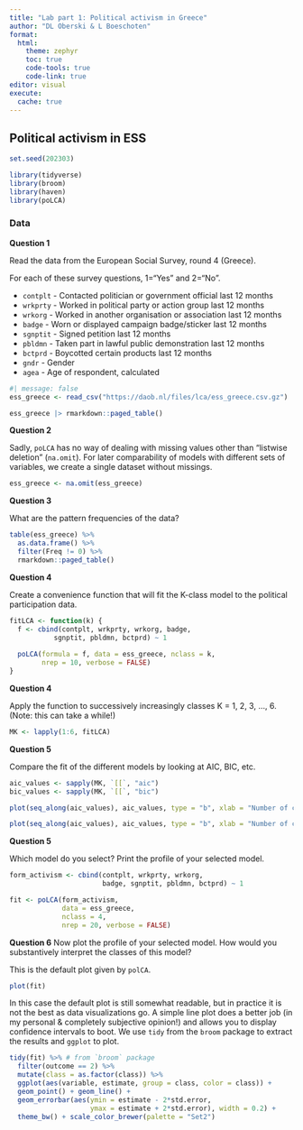 ```yaml
---
title: "Lab part 1: Political activism in Greece"
author: "DL Oberski & L Boeschoten"
format: 
  html:
    theme: zephyr
    toc: true
    code-tools: true
    code-link: true
editor: visual
execute:
  cache: true
---
```


## Political activism in ESS

```r
set.seed(202303)

library(tidyverse)
library(broom)
library(haven)
library(poLCA)
```

### Data

**Question 1**

Read the data from the European Social Survey, round 4 (Greece).

For each of these survey questions, 1="Yes" and 2="No".

-   `contplt` - Contacted politician or government official last 12 months
-   `wrkprty` - Worked in political party or action group last 12 months
-   `wrkorg` - Worked in another organisation or association last 12 months
-   `badge` - Worn or displayed campaign badge/sticker last 12 months
-   `sgnptit` - Signed petition last 12 months
-   `pbldmn` - Taken part in lawful public demonstration last 12 months
-   `bctprd` - Boycotted certain products last 12 months
-   `gndr` - Gender
-   `agea` - Age of respondent, calculated

```r
#| message: false
ess_greece <- read_csv("https://daob.nl/files/lca/ess_greece.csv.gz") 

ess_greece |> rmarkdown::paged_table()
```

**Question 2**

Sadly, `poLCA` has no way of dealing with missing values other than "listwise deletion" (`na.omit`). For later comparability of models with different sets of variables, we create a single dataset without missings.

```r
ess_greece <- na.omit(ess_greece)
```

**Question 3**

What are the pattern frequencies of the data?

```r
table(ess_greece) %>% 
  as.data.frame() %>%
  filter(Freq != 0) %>% 
  rmarkdown::paged_table()
```

**Question 4**

Create a convenience function that will fit the K-class model to the political participation data.

```r
fitLCA <- function(k) {
  f <- cbind(contplt, wrkprty, wrkorg, badge, 
           sgnptit, pbldmn, bctprd) ~ 1
  
  poLCA(formula = f, data = ess_greece, nclass = k, 
        nrep = 10, verbose = FALSE)
}
```

**Question 4**

Apply the function to successively increasingly classes K = 1, 2, 3, ..., 6. (Note: this can take a while!)

```r
MK <- lapply(1:6, fitLCA)
```

**Question 5**

Compare the fit of the different models by looking at AIC, BIC, etc.

```r
aic_values <- sapply(MK, `[[`, "aic")
bic_values <- sapply(MK, `[[`, "bic")
```

```r
plot(seq_along(aic_values), aic_values, type = "b", xlab = "Number of classes", ylab = "AIC", las = 2)
```

```r
plot(seq_along(aic_values), aic_values, type = "b", xlab = "Number of classes", ylab = "BIC", las = 2)
```

**Question 5**

Which model do you select? Print the profile of your selected model.

```r
form_activism <- cbind(contplt, wrkprty, wrkorg, 
                       badge, sgnptit, pbldmn, bctprd) ~ 1

fit <- poLCA(form_activism, 
             data = ess_greece, 
             nclass = 4, 
             nrep = 20, verbose = FALSE)
```

**Question 6** Now plot the profile of your selected model. How would you substantively interpret the classes of this model?

This is the default plot given by `polCA`.

```r
plot(fit)
```

In this case the default plot is still somewhat readable, but in practice it is not the best as data visualizations go. A simple line plot does a better job (in my personal & completely subjective opinion!) and allows you to display confidence intervals to boot. We use `tidy` from the `broom` package to extract the results and `ggplot` to plot.

```r
tidy(fit) %>% # from `broom` package
  filter(outcome == 2) %>% 
  mutate(class = as.factor(class)) %>%
  ggplot(aes(variable, estimate, group = class, color = class)) +
  geom_point() + geom_line() + 
  geom_errorbar(aes(ymin = estimate - 2*std.error, 
                    ymax = estimate + 2*std.error), width = 0.2) +
  theme_bw() + scale_color_brewer(palette = "Set2")
```
